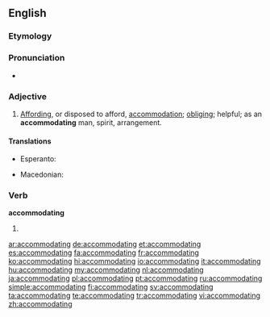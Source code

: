 ==English==

===Etymology===
{{suffix|accommodate|ing}}

===Pronunciation===
* {{IPA|/ə.ˈkɒm.ə.ˌdeɪ.tɪŋ/}}

===Adjective===
{{en-adj}}

# [[affording|Affording]], or disposed to afford, [[accommodation]]; [[obliging]]; helpful; as an '''accommodating''' man, spirit, arrangement.

====Translations====
{{trans-top|affording accommodation}}
* Esperanto: {{t-|eo|cedema|xs=Esperanto}}
{{trans-mid}}
* Macedonian: {{t-|mk|пресретлив|m|tr=présretliv|sc=Cyrl}}
{{trans-bottom}}

===Verb===
'''accommodating'''

# {{present participle of|accommodate}}

[[ar:accommodating]]
[[de:accommodating]]
[[et:accommodating]]
[[es:accommodating]]
[[fa:accommodating]]
[[fr:accommodating]]
[[ko:accommodating]]
[[hi:accommodating]]
[[io:accommodating]]
[[it:accommodating]]
[[hu:accommodating]]
[[my:accommodating]]
[[nl:accommodating]]
[[ja:accommodating]]
[[pl:accommodating]]
[[pt:accommodating]]
[[ru:accommodating]]
[[simple:accommodating]]
[[fi:accommodating]]
[[sv:accommodating]]
[[ta:accommodating]]
[[te:accommodating]]
[[tr:accommodating]]
[[vi:accommodating]]
[[zh:accommodating]]